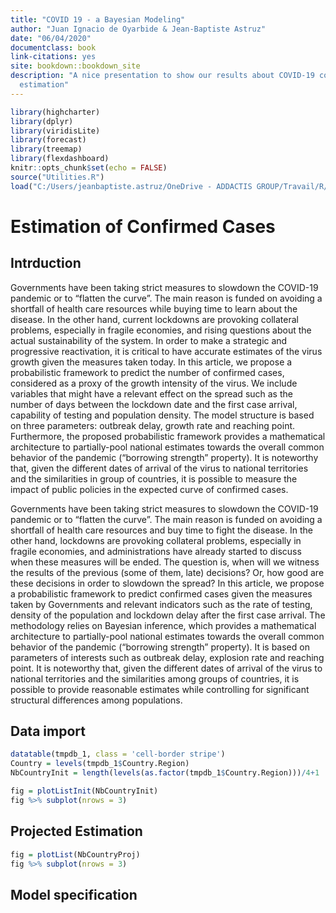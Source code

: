 ```yaml
--- 
title: "COVID 19 - a Bayesian Modeling"
author: "Juan Ignacio de Oyarbide & Jean-Baptiste Astruz"
date: "06/04/2020"
documentclass: book
link-citations: yes
site: bookdown::bookdown_site
description: "A nice presentation to show our results about COVID-19 confirmed cases
  estimation"
---
```


```r
library(highcharter)
library(dplyr)
library(viridisLite)
library(forecast)
library(treemap)
library(flexdashboard)
knitr::opts_chunk$set(echo = FALSE)
source("Utilities.R")
load("C:/Users/jeanbaptiste.astruz/OneDrive - ADDACTIS GROUP/Travail/R/PlotPandemic/run_Result_R.RData")
```

# Estimation of Confirmed Cases

## Intrduction

Governments have been taking strict measures to slowdown the COVID-19 pandemic or to "flatten the curve". The main reason is funded on avoiding a shortfall of health care resources while buying time to learn about the disease. In the other hand, current lockdowns are provoking collateral problems, especially in fragile economies, and rising questions about the actual sustainability of the system. In order to make a strategic and progressive reactivation, it is critical to have accurate estimates of the virus growth given the measures taken today.
In this article, we propose a probabilistic framework to predict the number of confirmed cases, considered as a proxy of the growth intensity of the virus. We include variables that might have a relevant effect on the spread such as the number of days between the lockdown date and the first case arrival, capability of testing and population density. The model structure is based on three parameters: outbreak delay, growth rate and reaching point. Furthermore, the proposed probabilistic framework provides a mathematical architecture to partially-pool national estimates towards the overall common behavior of the pandemic (“borrowing strength” property). It is noteworthy that, given the different dates of arrival of the virus to national territories and the similarities in group of countries, it is possible to measure the impact of public policies in the expected curve of confirmed cases. 

Governments have been taking strict measures to slowdown the COVID-19 pandemic or to “flatten the curve”. The main reason is funded on avoiding a shortfall of health care resources and buy time to fight the disease. In the other hand, lockdowns are provoking collateral problems, especially in fragile economies, and administrations have already started to discuss when these measures will be ended. The question is, when will we witness the results of the previous (some of them, late) decisions? Or, how good are these decisions in order to slowdown the spread?
In this article, we propose a probabilistic framework to predict confirmed cases given the measures taken by Governments and relevant indicators such as the rate of testing, density of the population and lockdown delay after the first case arrival. The methodology relies on Bayesian inference, which provides a mathematical architecture to partially-pool national estimates towards the overall common behavior of the pandemic (“borrowing strength” property). It is based on parameters of interests such as outbreak delay, explosion rate and reaching point. It is noteworthy that, given the different dates of arrival of the virus to national territories and the similarities among groups of countries, it is possible to provide reasonable estimates while controlling for significant structural differences among populations.

## Data import

```r

datatable(tmpdb_1, class = 'cell-border stripe')
Country = levels(tmpdb_1$Country.Region)
NbCountryInit = length(levels(as.factor(tmpdb_1$Country.Region)))/4+1

fig = plotListInit(NbCountryInit)
fig %>% subplot(nrows = 3)

```

## Projected Estimation

```r

fig = plotList(NbCountryProj)
fig %>% subplot(nrows = 3)

```

## Model specification

\begin{gather*}

y_{jt} \sim Lognormal(\mu_{jt},\sigma_{jt})\\

\mu_{jt}=a_j \text{ } exp ({-b_j \text{ } exp({-c_j\text{ } \times\text{ } t}}))\\

\sigma_{jt} \sim studentT (5,0,1.5)\\

a_j \sim Normal^+(a_{intercept},\sigma_a)\\

b_j \sim Normal(b_{intercept},\sigma_b)\\

c_j \sim Normal(c_{intercept}+ \beta_{lockdown} \times \sigma_{lockdown}+\beta_{density} \times \sigma_{density} + \beta_{tests} \times \sigma_{tests} + \beta_{Density:tests} \times \sigma_{Density:tests},\sigma_c)\\

a_{intercept} \sim Gamma(3,0.5)\\

b_{intercept} \sim Normal^+(5,10)\\

c_{intercept} \sim Normal^+(0.1,0.5)\\

\sigma_a \sim Cauchy^+(0,10)\\

\sigma_b \sim Cauchy^+(0,25)\\

\sigma_c \sim Cauchy^+(0,1)\\

\beta_{lockdown}\sim Normal(0,\sigma_{lockdown})\\

\beta_{density}\sim Normal(0,\sigma_{density})\\

\beta_{tests}\sim Normal(0,\sigma_{tests})\\

\beta_{Density:tests}\sim Normal(0,\sigma_{Density:tests})\\

\sigma_{lockdown}\sim Cauchy^+(0,10)\\

\sigma_{density}\sim Cauchy^+(0,30)\\

\sigma_{tests}\sim Cauchy^+(0,20)\\

\sigma_{Density:tests})\sim Cauchy^+(0,50)\\

\end{gather*}